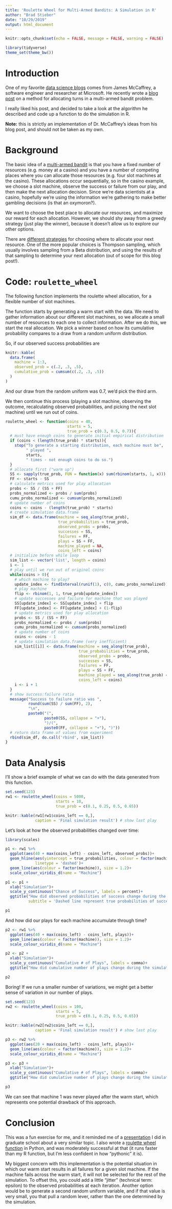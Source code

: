```yaml
---
title: 'Roulette Wheel for Multi-Armed Bandits: A Simulation in R'
author: "Brad Stieber"
date: "10/29/2019"
output: html_document
---
```


```r
knitr::opts_chunk$set(echo = FALSE, message = FALSE, warning = FALSE)
```

```r
library(tidyverse)
theme_set(theme_bw())
```


# Introduction 

One of my favorite [data science blogs](https://jamesmccaffrey.wordpress.com/) comes from James McCaffrey, a software engineer and researcher at Microsoft. He recently wrote a [blog post](https://jamesmccaffrey.wordpress.com/2019/10/28/roulette-wheel-selection-for-multi-armed-bandit-problems/) on a method for allocating turns in a multi-armed bandit problem.

I really liked his post, and decided to take a look at the algorithm he described and code up a function to do the simulation in R.

__Note:__ this is strictly an implementation of Dr. McCaffrey's ideas from his blog post, and should not be taken as my own.

# Background

The basic idea of a [multi-armed bandit](https://en.wikipedia.org/wiki/Multi-armed_bandit) is that you have a fixed number of resources (e.g. money at a casino) and you have a number of competing places where you can allocate those resources (e.g. four slot machines at the casino). These allocations occur sequentially, so in the casino example, we choose a slot machine, observe the success or failure from our play, and then make the next allocation decision. Since we're data scientists at a casino, hopefully we're using the information we're gathering to make better gambling decisions (is that an oxymoron?).

We want to choose the best place to allocate our resources, and maximize our reward for each allocation. However, we should shy away from a greedy strategy (just play the winner), because it doesn't allow us to explore our other options.

There are [different strategies](https://en.wikipedia.org/wiki/Multi-armed_bandit) for choosing where to allocate your next resource. One of the more popular choices is Thompson sampling, which usually involves sampling from a Beta distribution, and using the results of that sampling to determine your next allocation (out of scope for this blog post!).

# Code: `roulette_wheel`

The following function implements the roulette wheel allocation, for a flexible number of slot machines.

The function starts by generating a warm start with the data. We need to gather information about our different slot machines, so we allocate a small number of resources to each one to collect information. After we do this, we start the real allocation. We pick a winner based on how its cumulative probability compares to a draw from a random uniform distribution.

So, if our observed success probabilities are

```r
knitr::kable(
  data.frame(
    machine = 1:3,
    observed_prob = c(.2, .3, .5),
    cumulative_prob = cumsum(c(.2, .3, .5))
  )
)
```

And our draw from the random uniform was 0.7, we'd pick the third arm.

We then continue this process (playing a slot machine, observing the outcome, recalculating observed probabilities, and picking the next slot machine) until we run out of coins.

```r
roulette_wheel <- function(coins = 40, 
                           starts = 5,
                           true_prob = c(0.3, 0.5, 0.7)){
  # must have enough coins to generate initial empirical distribution
  if (coins < (length(true_prob) * starts)){
    stop("To generate a starting distribution, each machine must be",
         " played ",
         starts,
         " times - not enough coins to do so.")
  }
  # allocate first ("warm up")
  SS <- sapply(true_prob, FUN = function(x) sum(rbinom(starts, 1, x)))
  FF <- starts - SS
  # calculate metrics used for play allocation
  probs <- SS / (SS + FF)
  probs_normalized <- probs / sum(probs)
  cumu_probs_normalized <- cumsum(probs_normalized)
  # update number of coins
  coins <- coins - (length(true_prob) * starts)
  # create simulation data.frame
  sim_df <- data.frame(machine = seq_along(true_prob),
                       true_probabilities = true_prob,
                       observed_probs = probs,
                       successes = SS,
                       failures = FF,
                       plays = SS + FF,
                       machine_played = NA,
                       coins_left = coins)
  # initialize before while loop
  sim_list <- vector('list', length = coins)
  i <- 1
  # play until we run out of original coins
  while(coins > 0){
    # which machine to play?
    update_index <- findInterval(runif(1), c(0, cumu_probs_normalized))
    # play machine
    flip <- rbinom(1, 1, true_prob[update_index])
    # update successes and failure for machine that was played
    SS[update_index] <- SS[update_index] + flip
    FF[update_index] <- FF[update_index] + (1-flip)
    # update metrics used for play allocation
    probs <- SS / (SS + FF)
    probs_normalized <- probs / sum(probs)
    cumu_probs_normalized <- cumsum(probs_normalized)
    # update number of coins
    coins <- coins - 1    
    # update simulation data.frame (very inefficient)
    sim_list[[i]] <- data.frame(machine = seq_along(true_prob),
                                true_probabilities = true_prob,
                                observed_probs = probs,
                                successes = SS,
                                failures = FF,
                                plays = SS + FF,
                                machine_played = seq_along(true_prob) == update_index,
                                coins_left = coins)
    i <- i + 1
  }
  # show success:failure ratio
  message("Success to failure ratio was ",
          round(sum(SS) / sum(FF), 2),
          "\n",
          paste0("(", 
                 paste0(SS, collapse = "+"), 
                 ")/(", 
                 paste0(FF, collapse = "+"), ")"))
  # return data frame of values from experiment
  rbind(sim_df, do.call('rbind', sim_list))
}
```

# Data Analysis

I'll show a brief example of what we can do with the data generated from this function.

```r
set.seed(123)
rw1 <- roulette_wheel(coins = 5000, 
                      starts = 10, 
                      true_prob = c(0.1, 0.25, 0.5, 0.65))
```

```r
knitr::kable(rw1[rw1$coins_left == 0,], 
             caption = 'Final simulation result') # show last play
```

Let's look at how the observed probabilities changed over time:

```r
library(scales)

p1 <- rw1 %>%
  ggplot(aes(40 + max(coins_left) - coins_left, observed_probs))+
  geom_hline(aes(yintercept = true_probabilities, colour = factor(machine)),
             linetype = 'dashed')+
  geom_line(aes(colour = factor(machine)), size = 1.2)+
  scale_colour_viridis_d(name = "Machine")

p1 <- p1 +
  xlab("Simulation")+
  scale_y_continuous("Chance of Success", labels = percent)+
  ggtitle("How did observed probabilities of success change during the simulation?",
          subtitle = 'Dashed line represent true probabilities of success')

p1
```

And how did our plays for each machine accumulate through time?

```r
p2 <- rw1 %>%
  ggplot(aes(40 + max(coins_left) - coins_left, plays))+
  geom_line(aes(colour = factor(machine)), size = 1.2)+
  scale_colour_viridis_d(name = "Machine")

p2 <- p2 +
  xlab("Simulation")+
  scale_y_continuous("Cumulative # of Plays", labels = comma)+
  ggtitle("How did cumulative number of plays change during the simulation?")

p2
```

Boring! If we run a smaller number of variations, we might get a better sense of variation in our number of plays.

```r
set.seed(123)
rw2 <- roulette_wheel(coins = 100, 
                      starts = 5, 
                      true_prob = c(0.1, 0.25, 0.5, 0.65))
```

```r
knitr::kable(rw2[rw2$coins_left == 0,], 
             caption = 'Final simulation result') # show last play
```

```r
p3 <- rw2 %>%
  ggplot(aes(20 + max(coins_left) - coins_left, plays))+
  geom_line(aes(colour = factor(machine)), size = 1.2)+
  scale_colour_viridis_d(name = "Machine")

p3 <- p3 +
  xlab("Simulation")+
  scale_y_continuous("Cumulative # of Plays", labels = comma)+
  ggtitle("How did cumulative number of plays change during the simulation?")

p3
```

We can see that machine 1 was never played after the warm start, which represents one potential drawback of this approach.

# Conclusion

This was a fun exercise for me, and it reminded me of a [presentation](https://github.com/bgstieber/files_for_blog/blob/master/miscellaneous/MultiArmedBandits.pdf) I did in graduate school about a very similar topic. I also wrote a [roulette wheel function](https://github.com/bgstieber/files_for_blog/blob/master/miscellaneous/roulette_wheel.py) in Python, and was moderately successful at that (it runs faster than my R function, but I'm less confident in how "pythonic" it is).

My biggest concern with this implementation is the potential situation in which our warm start results in all failures for a given slot machine. If the machine fails across the warm start, it will not be selected for the rest of the simulation. To offset this, you could add a little "jitter" (technical term: epsilon) to the observed probabilities at each iteration. Another option would be to generate a second random uniform variable, and if that value is very small, you that pull a random lever, rather than the one determined by the simulation.


